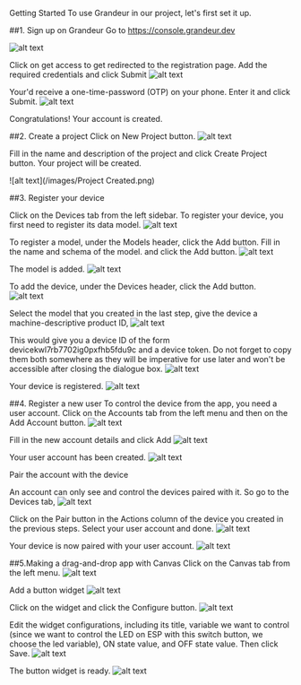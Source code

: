 Getting Started
To use Grandeur in our project, let's first set it up.

##1. Sign up on Grandeur
Go to https://console.grandeur.dev

![alt text](/images/Login.png)

Click on get access to get redirected to the registration page. Add the required credentials and click Submit
![alt text](/images/Register.png)

Your'd receive a one-time-password (OTP) on your phone. Enter it and click Submit.
![alt text](/images/OTP.png)

Congratulations! Your account is created.

##2. Create a project
Click on New Project button.
![alt text](/images/Project.png)

Fill in the name and description of the project and click Create Project button. Your project will be created. 

![alt text](/images/Project Created.png)


##3. Register your device

Click on the Devices tab from the left sidebar. To register your device, you first need to register its data model. 
![alt text](/images/Model-1.png)


To register a model, under the Models header, click the Add button. Fill in the name and schema of the model. and click the Add button.
![alt text](/images/Model-2.png)


The model is added.
![alt text](/images/Model-3.png)


To add the device, under the Devices header, click the Add button.
![alt text](/images/Device.png)


Select the model that you created in the last step, give the device a machine-descriptive product ID,
![alt text](/images/Device1.png)


This would give you a device ID of the form devicekwl7rb7702ig0pxfhb5fdu9c and a device token. Do not forget to copy them both somewhere as they will be imperative for use later and won't be accessible after closing the dialogue box.
![alt text](/images/Device2.png)


Your device is registered.
![alt text](/images/Device3.png)


##4. Register a new user
To control the device from the app, you need a user account. Click on the Accounts tab from the left menu and then on the Add Account button.
![alt text](/images/User.png)

Fill in the new account details and click Add 
![alt text](/images/User1.png)


Your user account has been created.
![alt text](/images/Userrr.png)

Pair the account with the device

An account can only see and control the devices paired with it. So go to the Devices tab,
![alt text](/images/Pai2.png)

Click on the Pair button in the Actions column of the device you created in the previous steps. Select your user account and done.
![alt text](/images/Pair3.png)

Your device is now paired with your user account.
![alt text](/images/Pair4.png)

##5.Making a drag-and-drop app with Canvas
Click on the Canvas tab from the left menu.
![alt text](/images/Canvas1.png)

Add a button widget
![alt text](/images/Canvas2.png)

Click on the widget and click the Configure button.
![alt text](/images/Canvas3.png)

Edit the widget configurations, including its title, variable we want to control (since we want to control the LED on ESP with this switch button, we choose the led variable), ON state value, and OFF state value. Then click Save.
![alt text](/images/Canvas4.png)

The button widget is ready.
![alt text](/images/Canvas5.png)
